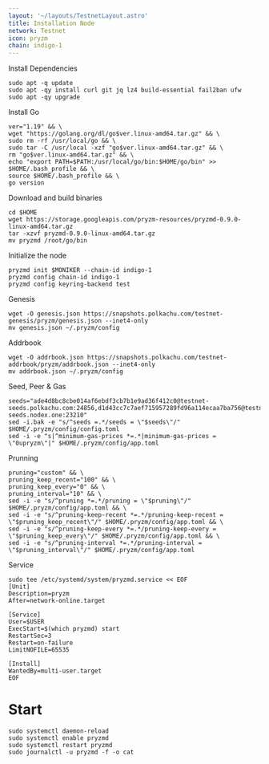 ```yaml
---
layout: '~/layouts/TestnetLayout.astro'
title: Installation Node
network: Testnet
icon: pryzm
chain: indigo-1	
---
```


 Install Dependencies
```
sudo apt -q update
sudo apt -qy install curl git jq lz4 build-essential fail2ban ufw
sudo apt -qy upgrade
```

 Install Go
```
ver="1.19" && \
wget "https://golang.org/dl/go$ver.linux-amd64.tar.gz" && \
sudo rm -rf /usr/local/go && \
sudo tar -C /usr/local -xzf "go$ver.linux-amd64.tar.gz" && \
rm "go$ver.linux-amd64.tar.gz" && \
echo "export PATH=$PATH:/usr/local/go/bin:$HOME/go/bin" >> $HOME/.bash_profile && \
source $HOME/.bash_profile && \
go version
```

 Download and build binaries
```
cd $HOME
wget https://storage.googleapis.com/pryzm-resources/pryzmd-0.9.0-linux-amd64.tar.gz
tar -xzvf pryzmd-0.9.0-linux-amd64.tar.gz
mv pryzmd /root/go/bin
```

 Initialize the node
```
pryzmd init $MONIKER --chain-id indigo-1
pryzmd config chain-id indigo-1
pryzmd config keyring-backend test
```

 Genesis
```
wget -O genesis.json https://snapshots.polkachu.com/testnet-genesis/pryzm/genesis.json --inet4-only
mv genesis.json ~/.pryzm/config
```
 Addrbook 
```
wget -O addrbook.json https://snapshots.polkachu.com/testnet-addrbook/pryzm/addrbook.json --inet4-only
mv addrbook.json ~/.pryzm/config
```
Seed, Peer & Gas
```
seeds="ade4d8bc8cbe014af6ebdf3cb7b1e9ad36f412c0@testnet-seeds.polkachu.com:24856,d1d43cc7c7aef715957289fd96a114ecaa7ba756@testnet-seeds.nodex.one:23210"
sed -i.bak -e "s/^seeds =.*/seeds = \"$seeds\"/" $HOME/.pryzm/config/config.toml
sed -i -e "s|^minimum-gas-prices *=.*|minimum-gas-prices = \"0upryzm\"|" $HOME/.pryzm/config/app.toml
```

 Prunning
```
pruning="custom" && \
pruning_keep_recent="100" && \
pruning_keep_every="0" && \
pruning_interval="10" && \
sed -i -e "s/^pruning *=.*/pruning = \"$pruning\"/" $HOME/.pryzm/config/app.toml && \
sed -i -e "s/^pruning-keep-recent *=.*/pruning-keep-recent = \"$pruning_keep_recent\"/" $HOME/.pryzm/config/app.toml && \
sed -i -e "s/^pruning-keep-every *=.*/pruning-keep-every = \"$pruning_keep_every\"/" $HOME/.pryzm/config/app.toml && \
sed -i -e "s/^pruning-interval *=.*/pruning-interval = \"$pruning_interval\"/" $HOME/.pryzm/config/app.toml
```

 Service
```
sudo tee /etc/systemd/system/pryzmd.service << EOF
[Unit]
Description=pryzm
After=network-online.target

[Service]
User=$USER
ExecStart=$(which pryzmd) start
RestartSec=3
Restart=on-failure
LimitNOFILE=65535

[Install]
WantedBy=multi-user.target
EOF
```

# Start
```
sudo systemctl daemon-reload
sudo systemctl enable pryzmd
sudo systemctl restart pryzmd
sudo journalctl -u pryzmd -f -o cat
```
